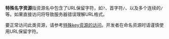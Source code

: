 **特殊名字资源**指资源名中包含了URL保留字符，如`?`、首字符`/`、以及多个连续的`/`等。如果直接访问将导致服务器错误理解URL格式。

要正常访问此类资源，请参考[特殊key资源的访问](/kodo/kb/1321/how-to-acquire-the-outside-storage-file-links)。开发者在命名资源时请谨慎使用URL保留字符。